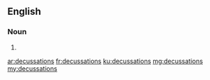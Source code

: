 ==English==

===Noun===
{{head|en|plural}}

# {{plural of|decussation|lang=en|nocat=1}}

[[ar:decussations]]
[[fr:decussations]]
[[ku:decussations]]
[[mg:decussations]]
[[my:decussations]]